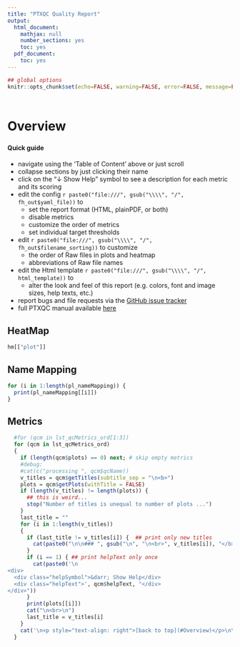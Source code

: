 ---
title: "PTXQC Quality Report"
output:
  html_document:
    mathjax: null
    number_sections: yes
    toc: yes
  pdf_document:
    toc: yes
---


<!-- the TOC (table of content) will go here - use 'toc: no' above to disable the TOC -->


<style type="text/css">
  p { 
    padding: 5px 0;
  }

  .helpSymbol {
    border: 1px solid #AAAAAA;
    padding: 3px;
    text-align: center;
    width: 100px;
  }
  .helpText {
    clear: left;
  }
  
</style>

```{r setup, include=FALSE}
## global options
knitr::opts_chunk$set(echo=FALSE, warning=FALSE, error=FALSE, message=FALSE, fig.width=10)
```

<a name="Overview"></a>

# Overview

**Quick guide**

  - navigate using the 'Table of Content' above or just scroll
  - collapse sections by just clicking their name
  - click on the "&darr; Show Help" symbol to see a description for each metric and its scoring
  - edit the config `r paste0("file:///", gsub("\\\\", "/", fh_out$yaml_file))` to
     - set the report format (HTML, plainPDF, or both)
     - disable metrics
     - customize the order of metrics
     - set individual target thresholds
  - edit `r paste0("file:///", gsub("\\\\", "/", fh_out$filename_sorting))` to customize
     - the order of Raw files in plots and heatmap
     - abbreviations of Raw file names
  - edit the Html template `r paste0("file:///", gsub("\\\\", "/", html_template))` to
     - alter the look and feel of this report (e.g. colors, font and image sizes, help texts, etc.)
  - report bugs and file requests via the [GitHub issue tracker](https://github.com/cbielow/PTXQC/issues)
  - full PTXQC manual available [here](https://github.com/cbielow/PTXQC)

## HeatMap
```{r MQparams, echo=FALSE, results="asis"}
hm[["plot"]]
```

## Name Mapping
```{r nameMapping, echo=FALSE, results="asis"}
for (i in 1:length(pl_nameMapping)) {
  print(pl_nameMapping[[i]])
}
```


## Metrics
```{r metrics, echo=FALSE, results="asis"}
  #for (qcm in lst_qcMetrics_ord[1:3])
  for (qcm in lst_qcMetrics_ord)
  {
    if (length(qcm$plots) == 0) next; # skip empty metrics
    #debug: 
    #cat(c("processing ", qcm$qcName))
    v_titles = qcm$getTitles(subtitle_sep = "\n<b>")
    plots = qcm$getPlots(withTitle = FALSE)
    if (length(v_titles) != length(plots)) {
      ## this is weird...
      stop("Number of titles is unequal to number of plots ...")
    }
    last_title = ""
    for (i in 1:length(v_titles))
    {
      if (last_title != v_titles[i]) {  ## print only new titles
        cat(paste0("\n\n### ", gsub("\n", "\n<br>", v_titles[i]), "</b>\n\n"))
      }
      if (i == 1) { ## print helpText only once
        cat(paste0('\n
<div>
  <div class="helpSymbol">&darr; Show Help</div>
  <div class="helpText">', qcm$helpText, "</div>
</div>"))
      }
      print(plots[[i]])
      cat("\n<br>\n")
      last_title = v_titles[i]
    }
    cat('\n<p style="text-align: right">[back to top](#Overview)</p>\n\n')
  }
```



<script type="text/javascript">
jQuery(document).ready(function()
{
 // initially hide the help text
  jQuery(".helpText").hide();
  
  // toggle help text by clicking on the symbol
  jQuery(".helpSymbol").click(function(event)
  {
    var target = $( event.target );
    // "Show Help &darr;" is the first item in a <div> which encloses their section
    // so toggling its sibling (the actual text) will just leave the "Show Help &darr;" visible
    if ( target.is( "div" ) )
    {
      target.siblings().slideToggle(200);
      event.stopPropagation()
    }
  });
  
  
  // enable shortening the report
  jQuery(".section").click(function(event)
  {
    var target = $( event.target );
    // headings are the first item in a <div> which encloses their section
    // so toggling their siblings will just leave the heading visible
    if ( target.is( "h1, h2, h3, h4" ) )
    {
      target.siblings().slideToggle(200);
      event.stopPropagation()
    }
  });
});

</script>









